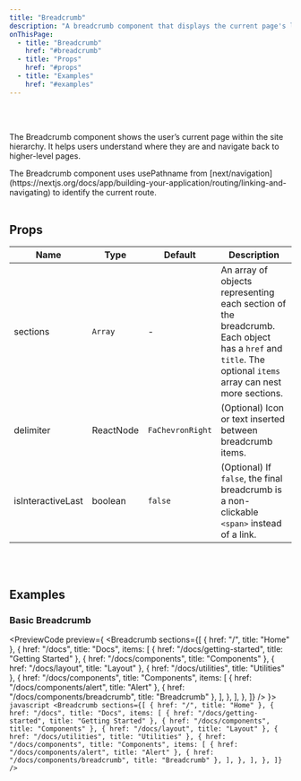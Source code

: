 ```yaml
---
title: "Breadcrumb"
description: "A breadcrumb component that displays the current page's location in the site hierarchy."
onThisPage:
  - title: "Breadcrumb"
    href: "#breadcrumb"
  - title: "Props"
    href: "#props"
  - title: "Examples"
    href: "#examples"
---
```


<div id="breadcrumb" />

<Divider />

<br/>

<div className="flex flex-col justify-center items-center">
    <Breadcrumb
        sections={[
            {
                href: "/docs",
                title: "Docs",
                items: [
                    {
                        href: "/docs/components",
                        title: "Components",
                        items: [
                            { href: "/docs/components/alert", title: "Alert" },
                            { href: "/docs/components/breadcrumb", title: "Breadcrumb" },
                        ],
                    },
                ],
            },
        ]}
    />
</div>

<br/>

<p>
    The <InlineHighlight>Breadcrumb</InlineHighlight> component shows the user’s current page within the site hierarchy.
    It helps users understand where they are and navigate back to higher-level pages.
</p>

<Info>
    The <InlineHighlight>Breadcrumb</InlineHighlight> component uses <InlineHighlight>usePathname</InlineHighlight> from
    <InlineHighlight type="navigation">[next/navigation](https://nextjs.org/docs/app/building-your-application/routing/linking-and-navigating)</InlineHighlight>
    to identify the current route.
</Info>

<br/>
<Divider />
<br/>

<div id="props" />

## Props

| **Name**   | **Type**  | **Default** | **Description**                                                                                           |
|------------|-----------|-------------|-----------------------------------------------------------------------------------------------------------|
| sections   | `Array`   | -           | An array of objects representing each section of the breadcrumb. Each object has a <code>href</code> and <code>title</code>. The optional <code>items</code> array can nest more sections. |
| delimiter  | ReactNode | `FaChevronRight` | (Optional) Icon or text inserted between breadcrumb items.                                                |
| isInteractiveLast | boolean | `false`  | (Optional) If <code>false</code>, the final breadcrumb is a non-clickable <code>&lt;span&gt;</code> instead of a link. |

<br/>
<Divider />
<br/>

<div id="examples" />

## Examples

### Basic Breadcrumb

<PreviewCode preview={
    <Breadcrumb
        sections={[
            { href: "/", title: "Home" },
            {
                href: "/docs",
                title: "Docs",
                items: [
                    { href: "/docs/getting-started", title: "Getting Started" },
                    { href: "/docs/components", title: "Components" },
                    { href: "/docs/layout", title: "Layout" },
                    { href: "/docs/utilities", title: "Utilities" },
                    {
                        href: "/docs/components",
                        title: "Components",
                        items: [
                            { href: "/docs/components/alert", title: "Alert" },
                            { href: "/docs/components/breadcrumb", title: "Breadcrumb" },
                        ],
                    },
                ],
            },
        ]}
    />
}>
    ```javascript
    <Breadcrumb
        sections={[
            { href: "/", title: "Home" },
            {
                href: "/docs",
                title: "Docs",
                items: [
                    { href: "/docs/getting-started", title: "Getting Started" },
                    { href: "/docs/components", title: "Components" },
                    { href: "/docs/layout", title: "Layout" },
                    { href: "/docs/utilities", title: "Utilities" },
                    {
                        href: "/docs/components",
                        title: "Components",
                        items: [
                            { href: "/docs/components/alert", title: "Alert" },
                            { href: "/docs/components/breadcrumb", title: "Breadcrumb" },
                        ],
                    },
                ],
            },
        ]}
    />
    ```
</PreviewCode>

<br/>
<br/>
